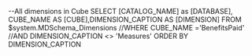 --All dimensions in Cube
SELECT [CATALOG_NAME] as [DATABASE],
CUBE_NAME AS [CUBE],DIMENSION_CAPTION AS [DIMENSION]
 FROM $system.MDSchema_Dimensions
//WHERE CUBE_NAME  ='BenefitsPaid'
//AND DIMENSION_CAPTION <> 'Measures'
ORDER BY DIMENSION_CAPTION